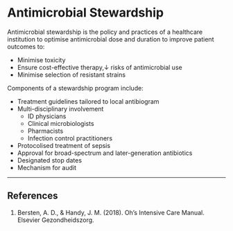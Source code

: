 # Antimicrobial Stewardship

Antimicrobial stewardship is the policy and practices of a healthcare institution to optimise antimicrobial dose and duration to improve patient outcomes to:

* Minimise toxicity
* Ensure cost-effective therapy,↓ risks of antimicrobial use
* Minimise selection of resistant strains


Components of a stewardship program include:

* Treatment guidelines tailored to local antibiogram
* Multi-disciplinary involvement
	* ID physicians
	* Clinical microbiologists
	* Pharmacists
	* Infection control practitioners
* Protocolised treatment of sepsis
* Approval for broad-spectrum and later-generation antibiotics
* Designated stop dates
* Mechanism for audit


---

## References

1. Bersten, A. D., & Handy, J. M. (2018). Oh’s Intensive Care Manual. Elsevier Gezondheidszorg.